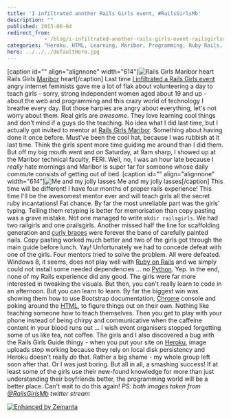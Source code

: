 ```yaml
---
title: 'I infiltrated another Rails Girls event, #RailsGirlsMb'
description: ""
published: 2013-06-04
redirect_from: 
            - /blog/i-infiltrated-another-rails-girls-event-railsgirlsmb/swizec/6222
categories: "Heroku, HTML, Learning, Maribor, Programming, Ruby Rails, Travel + Events"
hero: ../../../defaultHero.jpg
---
```


\[caption id="" align="alignnone" width="614"]![Rails Girls Maribor heart](https://www.filepicker.io/api/file/LLvKgLJ7Tf6Qyxcmcloy "Rails Girls Maribor heart") Rails Girls [Maribor](<http://maps.google.com/maps?ll=46.55,15.65&spn=1.0,1.0&q=46.55,15.65 (Maribor)&t=h> "Maribor") heart\[/caption] Last time [I infiltrated a Rails Girls event](http://swizec.com/blog/i-infiltrated-railsgirlsj-heres-what-it-was-like/swizec/5717) angry internet feminists gave me a lot of flak about volunteering a day to teach girls - sorry, strong independent women aged about 19 and up - about the web and programming and this crazy world of technology I breathe every day. But those harpies are angry about everything, let's not worry about them. Real girls are _awesome_. They love learning cool things and don't mind if a guys do the teaching. No idea what I did last time, but I actually got invited to mentor at [Rails Girls Maribor](http://railsgirls.com/maribor). Something about having done it once before. Must've been the cool hat, because I was rubbish at it last time. Think the girls spent more time guiding me around than I did them. But off my big mouth went and on Saturday, at 9am sharp, I showed up at the Maribor technical faculty, FERI. Well, no, I was an hour late because I _really_ hate mornings and Maribor is super far for someone whose daily commute consists of getting out of bed. \[caption id="" align="alignnone" width="614"]![Me and my jolly lasses](https://www.filepicker.io/api/file/3k8emjdYSw6hNpMPrreU "Me and my jolly lasses") Me and my jolly lasses\[/caption] This time will be different! I have four months of proper rails experience! This time I'll be the awesomest mentor ever and will teach girls all the secret ruby incantations! Fat chance. By far the most unreliable part was the girls' typing. Telling them retyping is better for memorisation than copy pasting was a grave mistake. Not one managed to write `mkdir railsgirls`. We had two railgirls and one prailsgirls. Another missed half the line for scaffolding generation and [curly braces](http://en.wikipedia.org/wiki/Bracket "Bracket") were forever the bane of carefully painted nails. Copy pasting worked much better and two of the girls got through the main guide before lunch. Yay! Unfortunately we had to concede defeat with one of the girls. Four mentors tried to solve the problem. All were defeated. Windows 8, it seems, does not play well with [Ruby on Rails](http://rubyonrails.org "Ruby on Rails") and we simply could not install some needed dependencies ... no [Python](http://www.python.org/ "Python (programming language)"). Yep. In the end, none of my Rails experience did any good. The girls were far more interested in tweaking the visuals. But then, you can't really learn to code in an afternoon. But you can learn to learn. By far the biggest win was showing them how to use Bootstrap documentation, [Chrome](http://www.google.com/chrome "Google Chrome") console and poking around the [HTML](http://en.wikipedia.org/wiki/HTML "HTML"), to figure things out on their own. Nothing like teaching someone how to teach themselves. Then you get to play with your phone instead of being chirpy and communicative when the caffeine content in your blood runs out ... I wish event organisers stopped forgetting some of us like tea, not coffee. The girls and I also discovered a bug with the Rails Girls Guide thingy - when you put your site on [Heroku](http://www.heroku.com/ "Heroku"), image uploads stop working because they rely on local disk persistency and Heroku doesn't really _do_ that. Rather a big shame - my whole group left soon after that. Or I was just boring. But all in all, a smashing success! If at least some of the girls use their new-found knowledge for more than just understanding their boyfriends better, the programming world will be a better place. Can't wait to do this again! _PS: both images taken from [@RailsGirlsMb](https://twitter.com/railsgirlsmb) twitter stream_

[![Enhanced by Zemanta](http://img.zemanta.com/zemified_e.png?x-id=c3911d06-d977-4af7-b647-35b517979806)](http://www.zemanta.com/?px "Enhanced by Zemanta")
